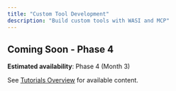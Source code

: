 ```yaml
---
title: "Custom Tool Development"
description: "Build custom tools with WASI and MCP"
---
```


## Coming Soon - Phase 4

**Estimated availability**: Phase 4 (Month 3)

See [Tutorials Overview](/tutorials) for available content.
